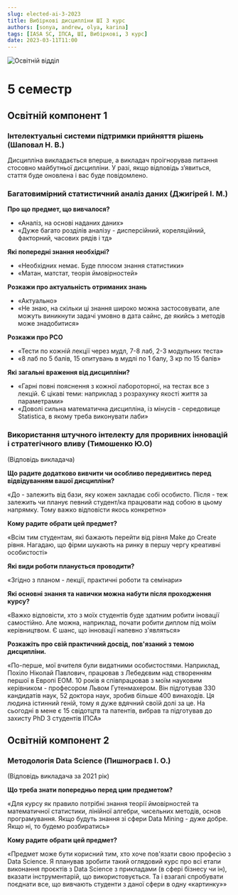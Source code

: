 ```yaml
---
slug: elected-ai-3-2023
title: Вибіркові дисципліни ШІ 3 курс
authors: [sonya, andrew, olya, karina]
tags: [IASA SC, ІПСА, ШІ, Вибіркові, 3 курс]
date: 2023-03-11T11:00
---
```


![Освітній відділ](./osvitnii.jpg)

# 5 семестр

## Освітній компонент 1

### Інтелектуальні системи підтримки прийняття рішень (Шаповал Н. В.)

Дисципліна викладається вперше, а викладач проігнорував питання стосовно майбутньої дисципліни. У разі, якщо відповідь з’явиться, стаття буде оновлена і вас буде повідомлено.

<!--truncate-->

### Багатовимірний статистичний аналіз даних (Джигірей І. М.)

**Про що предмет, що вивчалося?**
- «Аналіз, на основі наданих даних»
- «Дуже багато розділів аналізу - дисперсійний, кореляційний, факторний, часових рядів і тд»

**Які попередні знання необхідні?**
- «Необхідних немає. Буде плюсом знання статистики»
- «Матан, матстат, теорія ймовірностей»

**Розкажи про актуальність отриманих знань**
- «Актуально»
- «Не знаю, на скільки ці знання широко можна застосовувати, але можуть виникнути задачі умовно в дата сайнс, де якийсь з методів може знадобитися»

**Розкажи про РСО**
- «Тести по кожній лекції через мудл, 7-8 лаб, 2-3 модульних теста»
- «8 лаб по 5 балів, 15 опитувань в мудлі по 1 балу, 3 кр по 15 балів»

**Які загальні враження від дисципліни?**
- «Гарні повні пояснення з кожної лабороторної, на тестах все з лекцій. Є цікаві теми: наприклад з розрахунку якості життя за параметрами»
- «Доволі сильна математична дисципліна, із мінусів - середовище Statistica, в якому треба виконувати лаби»

### Використання штучного інтелекту для проривних інновацій і стратегічного вливу (Тимошенко Ю.О)

(Відповідь викладача)

**Що радите додатково вивчити чи особливо передивитись перед відвідуванням вашої дисципліни?**

«До - залежить від бази, яку кожен закладає собі особисто.
Після - теж залежить чи планує певний студент/ка працювати над собою в цьому напрямку. Тому важко відповісти якось конкретно»

**Кому радите обрати цей предмет?**

«Всім тим студентам, які бажають перейти від рівня Make  до Create рівня. Нагадаю, що фірми шукають на ринку в першу чергу креативні особистості»

**Які види роботи планується проводити?**

«Згідно з планом - лекції, практичні роботи та семінари»

**Які основні знання та навички можна набути після проходження курсу?**

«Важко відповісти, хто з моїх студентів буде здатним  робити іновації самостійно. Але можна, наприклад, почати робити  диплом під моїм керівництвом. Є шанс, що інновації напевно з'являться»

**Розкажіть про свій практичний досвід, пов'язаний з темою дисципліни.**

«По-перше, мої вчителя були видатними особистостями. Наприклад, Похіло Ніколай Павлович, працював з Лебедєвим над створенням першої в Европі ЕОМ.  10 років я співпрацював з моїм науковим керівником - професором Львом Гутенмахером. Він підготував 330 кандидатів наук, 52 доктора наук, зробив більше 400 винаходів. Ця людина істинний геній, тому я дуже вдячний своїй долі за це. На сьогодні в мене є 15 свідотцтв та патентів, вибрав та підготував до захисту PhD 3 студентів ІПСА»

## Освітній компонент 2

### Методологія Data Science (Пишнограєв І. О.)

(Відповідь викладача за 2021 рік)

**Що треба знати попередньо перед цим предметом?**

«Для курсу як правило потрібні знання теорії ймовірностей та математичної статистики, лінійної алгебри, чисельних методів, основ програмування. Якщо будуть знання зі сфери Data Mining - дуже добре. Якщо ні, то будемо розбиратись»

**Кому радите обрати цей предмет?**

«Предмет може бути корисний тим, хто хоче пов'язати свою професію з Data Science. Я планував зробити такий оглядовий курс про всі етапи виконання проєктів з Data Science з прикладами (в сфері бізнесу чи ін), вказати інструментарій, що використовується. Та і взагалі спробувати поєднати все, що вивчають студенти з даної сфери в одну «картинку»»
